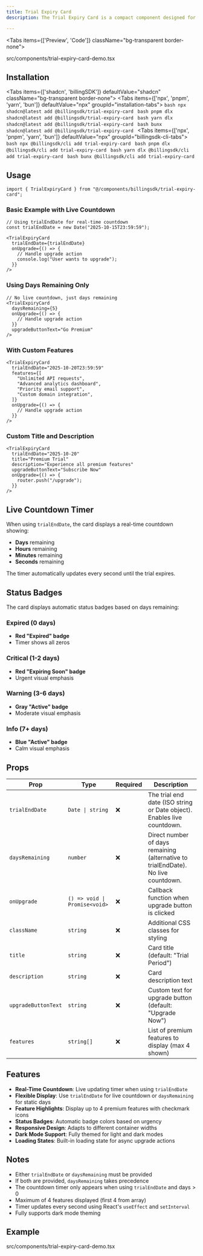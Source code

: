 ```yaml
---
title: Trial Expiry Card
description: The Trial Expiry Card is a compact component designed for dashboards and sidebars. It shows a live countdown timer (days, hours, minutes, seconds) and a list of premium features to encourage upgrades.

---
```


<Tabs items={['Preview', 'Code']} className="bg-transparent border-none">
  <Tab value="Preview" className="border-none bg-transparent p-0 mt-3">
    <PreviewComponents registryName="trial-expiry-card">
      <TrialExpiryCardDemo />
    </PreviewComponents>
  </Tab>

  <Tab value="Code" className="mt-3">
  <include cwd lang="tsx" meta='title="src/components/trial-expiry-card-demo.tsx"'>src/components/trial-expiry-card-demo.tsx</include>
  </Tab>

</Tabs>

## Installation

<Tabs items={['shadcn', 'billingSDK']} defaultValue="shadcn" className="bg-transparent border-none">
  <Tab value="shadcn" className="border-none bg-transparent p-0 mt-3">
    <Tabs items={['npx', 'pnpm', 'yarn', 'bun']} defaultValue="npx" groupId="installation-tabs">
      <Tab value="npx">
        ```bash
        npx shadcn@latest add @billingsdk/trial-expiry-card
        ```
      </Tab>
      <Tab value="pnpm">
        ```bash
        pnpm dlx shadcn@latest add @billingsdk/trial-expiry-card
        ```
      </Tab>
      <Tab value="yarn">
        ```bash
        yarn dlx shadcn@latest add @billingsdk/trial-expiry-card
        ```
      </Tab>
      <Tab value="bun">
        ```bash
        bunx shadcn@latest add @billingsdk/trial-expiry-card
        ```
      </Tab>
    </Tabs>
  </Tab>
  <Tab value="billingSDK" className="border-none bg-transparent p-0 mt-3">
    <Tabs items={['npx', 'pnpm', 'yarn', 'bun']} defaultValue="npx" groupId="billingsdk-cli-tabs">
      <Tab value="npx">
        ```bash
        npx @billingsdk/cli add trial-expiry-card
        ```
      </Tab>
      <Tab value="pnpm">
        ```bash
        pnpm dlx @billingsdk/cli add trial-expiry-card
        ```
      </Tab>
      <Tab value="yarn">
        ```bash
        yarn dlx @billingsdk/cli add trial-expiry-card
        ```
      </Tab>
      <Tab value="bun">
        ```bash
        bunx @billingsdk/cli add trial-expiry-card
        ```
      </Tab>
    </Tabs>
  </Tab>
</Tabs>

## Usage

```tsx
import { TrialExpiryCard } from "@/components/billingsdk/trial-expiry-card";
```

### Basic Example with Live Countdown

```tsx
// Using trialEndDate for real-time countdown
const trialEndDate = new Date("2025-10-15T23:59:59");

<TrialExpiryCard
  trialEndDate={trialEndDate}
  onUpgrade={() => {
    // Handle upgrade action
    console.log("User wants to upgrade");
  }}
/>
```

### Using Days Remaining Only

```tsx
// No live countdown, just days remaining
<TrialExpiryCard
  daysRemaining={5}
  onUpgrade={() => {
    // Handle upgrade action
  }}
  upgradeButtonText="Go Premium"
/>
```

### With Custom Features

```tsx
<TrialExpiryCard
  trialEndDate="2025-10-20T23:59:59"
  features={[
    "Unlimited API requests",
    "Advanced analytics dashboard",
    "Priority email support",
    "Custom domain integration",
  ]}
  onUpgrade={() => {
    // Handle upgrade action
  }}
/>
```

### Custom Title and Description

```tsx
<TrialExpiryCard
  trialEndDate="2025-10-20"
  title="Premium Trial"
  description="Experience all premium features"
  upgradeButtonText="Subscribe Now"
  onUpgrade={() => {
    router.push("/upgrade");
  }}
/>
```

## Live Countdown Timer

When using `trialEndDate`, the card displays a real-time countdown showing:
- **Days** remaining
- **Hours** remaining
- **Minutes** remaining
- **Seconds** remaining

The timer automatically updates every second until the trial expires.

## Status Badges

The card displays automatic status badges based on days remaining:

### Expired (0 days)
- **Red "Expired" badge**
- Timer shows all zeros

### Critical (1-2 days)
- **Red "Expiring Soon" badge**
- Urgent visual emphasis

### Warning (3-6 days)
- **Gray "Active" badge**
- Moderate visual emphasis

### Info (7+ days)
- **Blue "Active" badge**
- Calm visual emphasis

## Props

| Prop | Type | Required | Description |
|------|------|----------|-------------|
| `trialEndDate` | `Date \| string` | ❌ | The trial end date (ISO string or Date object). Enables live countdown. |
| `daysRemaining` | `number` | ❌ | Direct number of days remaining (alternative to trialEndDate). No live countdown. |
| `onUpgrade` | `() => void \| Promise<void>` | ❌ | Callback function when upgrade button is clicked |
| `className` | `string` | ❌ | Additional CSS classes for styling |
| `title` | `string` | ❌ | Card title (default: "Trial Period") |
| `description` | `string` | ❌ | Card description text |
| `upgradeButtonText` | `string` | ❌ | Custom text for upgrade button (default: "Upgrade Now") |
| `features` | `string[]` | ❌ | List of premium features to display (max 4 shown) |

## Features

- **Real-Time Countdown**: Live updating timer when using `trialEndDate`
- **Flexible Display**: Use `trialEndDate` for live countdown or `daysRemaining` for static days
- **Feature Highlights**: Display up to 4 premium features with checkmark icons
- **Status Badges**: Automatic badge colors based on urgency
- **Responsive Design**: Adapts to different container widths
- **Dark Mode Support**: Fully themed for light and dark modes
- **Loading States**: Built-in loading state for async upgrade actions

## Notes

- Either `trialEndDate` or `daysRemaining` must be provided
- If both are provided, `daysRemaining` takes precedence
- The countdown timer only appears when using `trialEndDate` and days > 0
- Maximum of 4 features displayed (first 4 from array)
- Timer updates every second using React's `useEffect` and `setInterval`
- Fully supports dark mode theming

## Example
<include cwd lang="tsx" meta='title="src/components/trial-expiry-card-demo.tsx"'>src/components/trial-expiry-card-demo.tsx</include>

